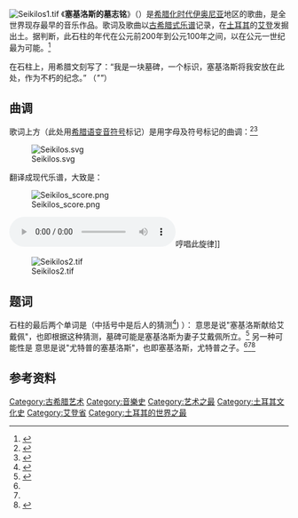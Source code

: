 [[File:Seikilos1.tif|thumb]]
《'''塞基洛斯的墓志铭'''》（{{lang-el|Επιτάφιος του Σείκιλου}}）是[[希腊化时代|希腊化时代]][[伊奥尼亚|伊奥尼亚]]地区的歌曲，是全世界现存最早的音乐作品。歌词及歌曲以[[古希腊式乐谱|古希腊式乐谱]]记录，在[[土耳其|土耳其]]的[[艾登_(土耳其)|艾登]]发掘出土。据判断，此石柱的年代在公元前200年到公元100年之间，以在公元一世纪最为可能。<ref name=MusicAncGreeceRome>{{cite book|title=page 252|url=http://books.google.com/books?id=PDBMPo1VkhYC&lpg=PP1&pg=PA252#v=onepage&q&f=false|first=John G.|last=Landels|year=1999|access-date=2014-11-03|archive-date=2020-07-29|archive-url=https://web.archive.org/web/20200729154454/https://books.google.com/books?id=PDBMPo1VkhYC&lpg=PP1&pg=PA252#v=onepage&q&f=false|dead-url=no}}</ref>

在石柱上，用希腊文刻写了：“我是一块墓碑，一个标识，塞基洛斯将我安放在此处，作为不朽的纪念。” （''"{{lang|grc|Εἰκὼν ἡ λίθος εἰμί.Τίθησί με Σείκιλος ἔνθα μνήμης ἀθανάτου σῆμα πολυχρόνιον}}"''）

==曲调==
歌词上方（此处用[[希腊语变音符号|希腊语变音符号]]标记）是用字母及符号标记的曲调：<ref>{{cite book|url=http://books.google.com/books?id=Td5odzctae8C&lpg=PP1&pg=PA149#v=onepage&q&f=false|title=page 149|first=Thomas J.|last=Mathiesen|year=1999|access-date=2014-11-03|archive-date=2016-07-29|archive-url=https://web.archive.org/web/20160729174539/https://books.google.com/books?id=Td5odzctae8C&lpg=PP1&pg=PA149#v=onepage&q&f=false|dead-url=no}}</ref><ref name=DocumentsofAGreekM>{{cite book|url=http://books.google.com/books?id=jVud8Fz6wTMC&lpg=PP1&pg=PA88#v=onepage&q&f=false|editor1-first=Egert|editor1-last=Pöhlmann|editor2-first=Martin L.|editor2-last=West|title=page 88|year=2001|access-date=2014-11-03|archive-date=2016-06-05|archive-url=https://web.archive.org/web/20160605122555/https://books.google.com/books?id=jVud8Fz6wTMC&lpg=PP1&pg=PA88#v=onepage&q&f=false|dead-url=no}}</ref>

[[File:Seikilos.svg|thumb]]

翻译成现代乐谱，大致是：

[[File:Seikilos_score.png|thumb]]


[[File:Ο_Επιτάφιος_του_Σεῖκιλου_-_Epitaph_of_Seikilos.ogg|thumb]]哼唱此旋律]]

[[File:Seikilos2.tif|thumb]]

==题词==
石柱的最后两个单词是（中括号中是后人的猜测<ref name=DocumentsofAGreekM1>{{cite book|url=http://books.google.com/books?id=jVud8Fz6wTMC&lpg=PP1&pg=PA91#v=onepage&q&f=false|editor1-first=Egert|editor1-last=Pöhlmann|editor2-first=Martin L.|editor2-last=West|title=page 91|year=2001|access-date=2014-11-03|archive-date=2017-02-20|archive-url=https://web.archive.org/web/20170220094424/https://books.google.com/books?id=jVud8Fz6wTMC&lpg=PP1&pg=PA91#v=onepage&q&f=false|dead-url=no}}</ref>) ）：
{{quote|'''{{lang|grc|Σείκιλος Εὐτέρ[πῃ]}}''', ''Seikilos Euter[pei]'',}} 
意思是说"塞基洛斯献给艾戴佩"，也即根据这种猜测，墓碑可能是塞基洛斯为妻子艾戴佩所立。<ref name=HarvardDictionaryMusic>{{cite book|url=http://books.google.com/books?id=02rFSecPhEsC&lpg=PP1&pg=PA767#v=onepage&q&f=false|page=767|chapter=Seikilos epitaph|editor-first=Don Michael|editor-last=Randel|year=2003|title=|access-date=2015-12-08|archive-date=2017-02-20|archive-url=https://web.archive.org/web/20170220100922/https://books.google.com/books?id=02rFSecPhEsC&lpg=PP1&pg=PA767#v=onepage&q&f=false|dead-url=no}}</ref> 
另一种可能性是
{{quote|'''{{lang|grc|Σείκιλος Εὐτέρ[που]}}''', ''Seikilos Euter[pou]'',}} 
意思是说"尤特普的塞基洛斯"，也即塞基洛斯，尤特普之子。<ref name=DocumentsofAGreekM/><ref name=DocumentsofAGreekM1/><ref>{{cite book|first=John J.|last=Pilch|url=http://books.google.com/books?id=5kzYwVosDUMC&lpg=PP1&pg=PA79#v=onepage&q&f=false|year=2011|title=page 79|access-date=2014-11-03|archive-date=2017-02-20|archive-url=https://web.archive.org/web/20170220100554/https://books.google.com/books?id=5kzYwVosDUMC&lpg=PP1&pg=PA79#v=onepage&q&f=false|dead-url=no}}</ref>
==参考资料==
{{Reflist|2}}

[[Category:古希腊艺术|Category:古希腊艺术]]
[[Category:音樂史|Category:音樂史]]
[[Category:艺术之最|Category:艺术之最]]
[[Category:土耳其文化史|Category:土耳其文化史]]
[[Category:艾登省|Category:艾登省]]
[[Category:土耳其的世界之最|Category:土耳其的世界之最]]